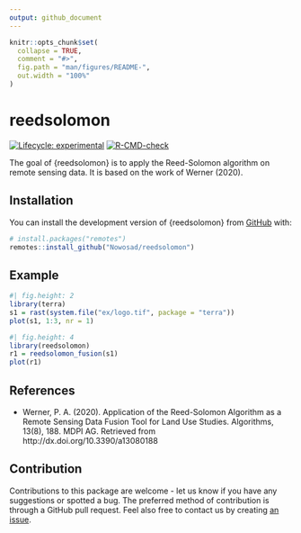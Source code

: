 ```yaml
---
output: github_document
---
```


<!-- README.md is generated from README.Rmd. Please edit that file -->

```r
knitr::opts_chunk$set(
  collapse = TRUE,
  comment = "#>",
  fig.path = "man/figures/README-",
  out.width = "100%"
)
```

# reedsolomon

<!-- badges: start -->
[![Lifecycle: experimental](https://img.shields.io/badge/lifecycle-experimental-orange.svg)](https://lifecycle.r-lib.org/articles/stages.html#experimental)
[![R-CMD-check](https://github.com/Nowosad/reedsolomon/actions/workflows/R-CMD-check.yaml/badge.svg)](https://github.com/Nowosad/reedsolomon/actions/workflows/R-CMD-check.yaml)
<!-- badges: end -->

The goal of {reedsolomon} is to apply the Reed-Solomon algorithm on remote sensing data. It is based on the work of Werner (2020).

## Installation

You can install the development version of {reedsolomon} from [GitHub](https://github.com/) with:

``` r
# install.packages("remotes")
remotes::install_github("Nowosad/reedsolomon")
```

## Example

```r
#| fig.height: 2
library(terra)
s1 = rast(system.file("ex/logo.tif", package = "terra"))
plot(s1, 1:3, nr = 1)
```

```r
#| fig.height: 4
library(reedsolomon)
r1 = reedsolomon_fusion(s1)
plot(r1)
```

## References

- Werner, P. A. (2020). Application of the Reed-Solomon Algorithm as a Remote Sensing Data Fusion Tool for Land Use Studies. Algorithms, 13(8), 188. MDPI AG. Retrieved from http://dx.doi.org/10.3390/a13080188

## Contribution

Contributions to this package are welcome - let us know if you have any suggestions or spotted a bug. 
The preferred method of contribution is through a GitHub pull request. 
Feel also free to contact us by creating [an issue](https://github.com/nowosad/bespatial/issues).
